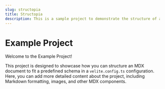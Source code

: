 ```yaml
---
slug: structopia
title: Structopia
description: This is a sample project to demonstrate the structure of an MDX document based on the defined schema.
---
```


# Example Project

Welcome to the Example Project!

This project is designed to showcase how you can structure an MDX document to fit a predefined schema in a `velite.config.ts` configuration. Here, you can add more detailed content about the project, including Markdown formatting, images, and other MDX components.
